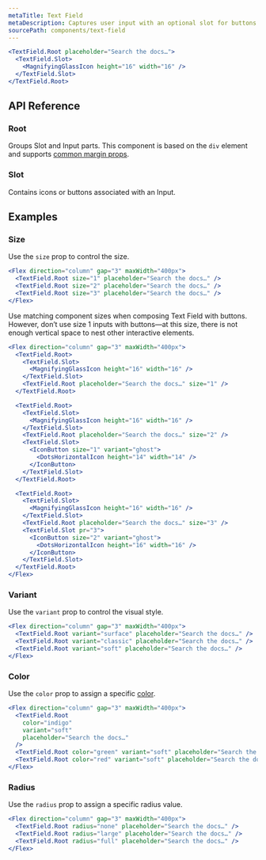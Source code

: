 ```yaml
---
metaTitle: Text Field
metaDescription: Captures user input with an optional slot for buttons and icons.
sourcePath: components/text-field
---
```


```jsx live=true
<TextField.Root placeholder="Search the docs…">
  <TextField.Slot>
    <MagnifyingGlassIcon height="16" width="16" />
  </TextField.Slot>
</TextField.Root>
```

## API Reference

### Root

Groups Slot and Input parts. This component is based on the `div` element and supports [common margin props](/themes/docs/theme/layout#margin-props).

<ThemesPropsTable name="TextField" />

### Slot

Contains icons or buttons associated with an Input.

<ThemesPropsTable name="TextFieldSlot" />

## Examples

### Size

Use the `size` prop to control the size.

```jsx live=true
<Flex direction="column" gap="3" maxWidth="400px">
  <TextField.Root size="1" placeholder="Search the docs…" />
  <TextField.Root size="2" placeholder="Search the docs…" />
  <TextField.Root size="3" placeholder="Search the docs…" />
</Flex>
```

Use matching component sizes when composing Text Field with buttons. However, don’t use size 1 inputs with buttons—at this size, there is not enough vertical space to nest other interactive elements.

```jsx live=true
<Flex direction="column" gap="3" maxWidth="400px">
  <TextField.Root>
    <TextField.Slot>
      <MagnifyingGlassIcon height="16" width="16" />
    </TextField.Slot>
    <TextField.Root placeholder="Search the docs…" size="1" />
  </TextField.Root>

  <TextField.Root>
    <TextField.Slot>
      <MagnifyingGlassIcon height="16" width="16" />
    </TextField.Slot>
    <TextField.Root placeholder="Search the docs…" size="2" />
    <TextField.Slot>
      <IconButton size="1" variant="ghost">
        <DotsHorizontalIcon height="14" width="14" />
      </IconButton>
    </TextField.Slot>
  </TextField.Root>

  <TextField.Root>
    <TextField.Slot>
      <MagnifyingGlassIcon height="16" width="16" />
    </TextField.Slot>
    <TextField.Root placeholder="Search the docs…" size="3" />
    <TextField.Slot pr="3">
      <IconButton size="2" variant="ghost">
        <DotsHorizontalIcon height="16" width="16" />
      </IconButton>
    </TextField.Slot>
  </TextField.Root>
</Flex>
```

### Variant

Use the `variant` prop to control the visual style.

```jsx live=true
<Flex direction="column" gap="3" maxWidth="400px">
  <TextField.Root variant="surface" placeholder="Search the docs…" />
  <TextField.Root variant="classic" placeholder="Search the docs…" />
  <TextField.Root variant="soft" placeholder="Search the docs…" />
</Flex>
```

### Color

Use the `color` prop to assign a specific [color](/themes/docs/theme/color).

```jsx live=true
<Flex direction="column" gap="3" maxWidth="400px">
  <TextField.Root
    color="indigo"
    variant="soft"
    placeholder="Search the docs…"
  />
  <TextField.Root color="green" variant="soft" placeholder="Search the docs…" />
  <TextField.Root color="red" variant="soft" placeholder="Search the docs…" />
</Flex>
```

### Radius

Use the `radius` prop to assign a specific radius value.

```jsx live=true
<Flex direction="column" gap="3" maxWidth="400px">
  <TextField.Root radius="none" placeholder="Search the docs…" />
  <TextField.Root radius="large" placeholder="Search the docs…" />
  <TextField.Root radius="full" placeholder="Search the docs…" />
</Flex>
```
